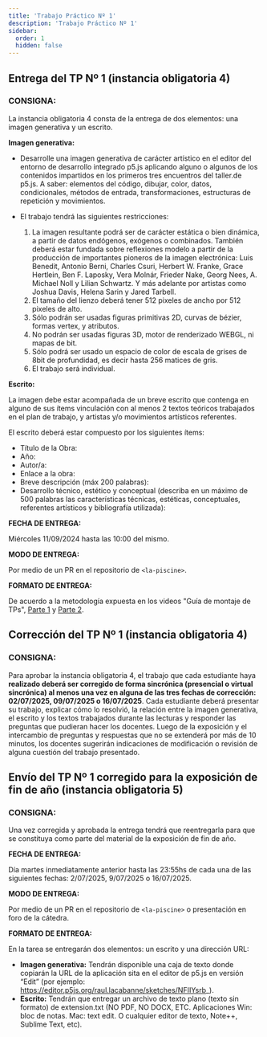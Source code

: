 ```yaml
---
title: 'Trabajo Práctico Nº 1'
description: 'Trabajo Práctico Nº 1'
sidebar:
  order: 1
  hidden: false
---
```


## Entrega del TP Nº 1 (instancia obligatoria 4)

### CONSIGNA:

La instancia obligatoria 4 consta de la entrega de dos elementos: una imagen generativa y un escrito.

**Imagen generativa:**

- Desarrolle una imagen generativa de carácter artístico en el editor del entorno de desarrollo integrado p5.js aplicando alguno o algunos de los contenidos impartidos en los primeros tres encuentros del taller.de p5.js. A saber: elementos del código, dibujar, color, datos, condicionales, métodos de entrada, transformaciones, estructuras de repetición y movimientos.

- El trabajo tendrá las siguientes restricciones:

  1. La imagen resultante podrá ser de carácter estática o bien dinámica, a partir de datos endógenos, exógenos o combinados. También deberá estar fundada sobre reflexiones modelo a partir de la producción de importantes pioneros de la imagen electrónica: Luis Benedit, Antonio Berni, Charles Csuri, Herbert W. Franke, Grace Hertlein, Ben F. Laposky, Vera Molnár, Frieder Nake, Georg Nees, A. Michael Noll y Lilian Schwartz. Y más adelante por artistas como Joshua Davis, Helena Sarin y Jared Tarbell.
  2. El tamaño del lienzo deberá tener 512 pixeles de ancho por 512 pixeles de alto.
  3. Sólo podrán ser usadas figuras primitivas 2D, curvas de bézier, formas vertex, y atributos.
  4. No podrán ser usadas figuras 3D, motor de renderizado WEBGL, ni mapas de bit.
  5. Sólo podrá ser usado un espacio de color de escala de grises de 8bit de profundidad, es decir hasta 256 matices de gris.
  6. El trabajo será individual.


**Escrito:**

La imagen debe estar acompañada de un breve escrito que contenga en alguno de sus ítems vinculación con al menos 2 textos teóricos trabajados en el plan de trabajo, y artistas y/o movimientos artísticos referentes.

El escrito deberá estar compuesto por los siguientes ítems:

- Título de la Obra:
- Año:
- Autor/a:
- Enlace a la obra:
- Breve descripción (máx 200 palabras):
- Desarrollo técnico, estético y conceptual (describa en un máximo de 500 palabras las características técnicas, estéticas, conceptuales, referentes artísticos y bibliografía utilizada):


**FECHA DE ENTREGA:**

Miércoles 11/09/2024 hasta las 10:00 del mismo.

**MODO DE ENTREGA:**

Por medio de un PR en el repositorio de `<la-piscine>`.

**FORMATO DE ENTREGA:**

De acuerdo a la metodología expuesta en los videos "Guía de montaje de TPs", [Parte 1](https://youtu.be/sLJHTH2I-TE?si=OYjr62JwlhtPQqMw) y [Parte 2](https://youtu.be/POcktQWWUG8?si=XwZH298v2N8sZtaR).

## Corrección del TP Nº 1 (instancia obligatoria 4)

### CONSIGNA:

Para aprobar la instancia obligatoria 4, el trabajo que cada estudiante haya **realizado deberá ser corregido de forma sincrónica (presencial o virtual sincrónica) al menos una vez en alguna de las tres fechas de corrección: 02/07/2025, 09/07/2025 o 16/07/2025**. Cada estudiante deberá presentar su trabajo, explicar cómo lo resolvió, la relación entre la imagen generativa, el escrito y los textos trabajados durante las lecturas y responder las preguntas que pudieran hacer los docentes. Luego de la exposición y el intercambio de preguntas y respuestas que no se extenderá por más de 10 minutos, los docentes sugerirán indicaciones de modificación o revisión de alguna cuestión del trabajo presentado.

## Envío del TP Nº 1 corregido para la exposición de fin de año (instancia obligatoria 5)

### CONSIGNA:

Una vez corregida y aprobada la entrega tendrá que reentregarla para que se constituya como parte del material de la exposición de fin de año.

**FECHA DE ENTREGA:**

Día martes inmediatamente anterior hasta las 23:55hs de cada una de las siguientes fechas: 2/07/2025, 9/07/2025 o 16/07/2025.

**MODO DE ENTREGA:**

Por medio de un PR en el repositorio de `<la-piscine>` o presentación en foro de la cátedra.

**FORMATO DE ENTREGA:**

En la tarea se entregarán dos elementos: un escrito y una dirección URL:

- **Imagen generativa:** Tendrán disponible una caja de texto donde copiarán la URL de la aplicación sita en el editor de p5.js en versión “Edit” (por ejemplo: https://editor.p5js.org/raul.lacabanne/sketches/NFIIYsrb_).
- **Escrito:** Tendrán que entregar un archivo de texto plano (texto sin formato) de extension.txt (NO PDF, NO DOCX, ETC. Aplicaciones Win: bloc de notas. Mac: text edit. O cualquier editor de texto, Note++, Sublime Text, etc).
